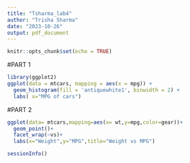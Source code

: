 ```yaml
---
title: "Tsharma_lab4"
author: "Trisha Sharma"
date: "2023-10-26"
output: pdf_document
---
```


```r
knitr::opts_chunk$set(echo = TRUE)
```
#PART 1

```r
library(ggplot2)
ggplot(data = mtcars, mapping = aes(x = mpg)) + 
  geom_histogram(fill = 'antiquewhite1', binwidth = 2) +
  labs( x="MPG of cars")
```

#PART 2
```r
ggplot(data= mtcars,mapping=aes(x= wt,y=mpg,color=gear))+
  geom_point()+
  facet_wrap(~vs)+
  labs(x="Weight",y="MPG",title="Weight vs MPG")
```
```r
sessionInfo()
```

